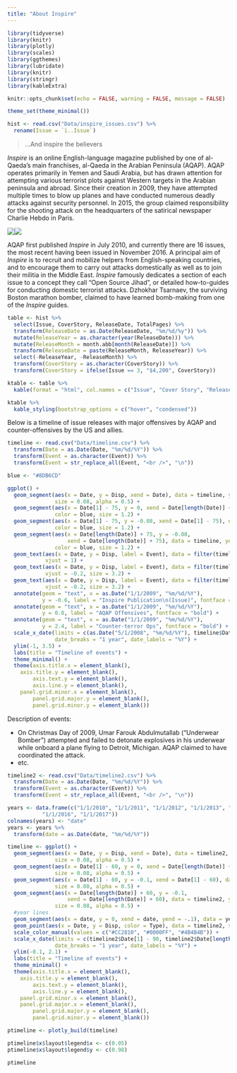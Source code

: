 ```yaml
---
title: "About Inspire"
---
```


```r
library(tidyverse)
library(knitr)
library(plotly)
library(scales)
library(ggthemes)
library(lubridate)
library(knitr)
library(stringr)
library(kableExtra)

knitr::opts_chunk$set(echo = FALSE, warning = FALSE, message = FALSE)

theme_set(theme_minimal())

hist <- read.csv("Data/inspire_issues.csv") %>%
  rename(Issue = `ï..Issue`)
```

> ...And inspire the believers

*Inspire* is an online English-language magazine published by one of al-Qaeda's main franchises, al-Qaeda in the Arabian Peninsula (AQAP). AQAP operates primarily in Yemen and Saudi Arabia, but has drawn attention for attempting various terrorist plots against Western targets in the Arabian peninsula and abroad. Since their creation in 2009, they have attempted multiple times to blow up planes and have conducted numerous deadly attacks against security personnel. In 2015, the group claimed responsibility for the shooting attack on the headquarters of the satirical newspaper Charlie Hebdo in Paris. 

![](pics/InspireWinter2013-1.png)![](pics/CompleteInspire_Page_31.jpg)

AQAP first published *Inspire* in July 2010, and currently there are 16 issues, the most recent having been issued in November 2016. A principal aim of *Inspire* is to recruit and mobilize helpers from English-speaking countries, and to encourage them to carry out attacks domestically as well as to join their militia in the Middle East. *Inspire* famously dedicates a section of each issue to a concept they call "Open Source Jihad", or detailed how-to-guides for conducting domestic terrorist attacks. Dzhokhar Tsarnaev, the surviving Boston marathon bomber, claimed to have learned bomb-making from one of the *Inspire* guides.

```r
table <- hist %>%
  select(Issue, CoverStory, ReleaseDate, TotalPages) %>%
  transform(ReleaseDate = as.Date(ReleaseDate, "%m/%d/%y")) %>%
  mutate(ReleaseYear = as.character(year(ReleaseDate))) %>%
  mutate(ReleaseMonth = month.abb[month(ReleaseDate)]) %>%
  transform(ReleaseDate = paste(ReleaseMonth, ReleaseYear)) %>%
  select(-ReleaseYear, -ReleaseMonth) %>%
  transform(CoverStory = as.character(CoverStory)) %>%
  transform(CoverStory = ifelse(Issue == 3, "$4,200", CoverStory))

ktable <- table %>%
  kable(format = "html", col.names = c("Issue", "Cover Story", "Release Date", "# Pages"), align = 'l', table.attr = "style='width:100%;'")

ktable %>%
  kable_styling(bootstrap_options = c("hover", "condensed"))
```

Below is a timeline of issue releases with major offensives by AQAP and counter-offensives by the US and allies.

```r
timeline <- read.csv("Data/timeline.csv") %>%
  transform(Date = as.Date(Date, "%m/%d/%Y")) %>%
  transform(Event = as.character(Event)) %>%
  transform(Event = str_replace_all(Event, "<br />", "\n"))

blue <- "#8DB6CD"

ggplot() + 
  geom_segment(aes(x = Date, y = Disp, xend = Date), data = timeline, yend = 0,
               size = 0.08, alpha = 0.5) + 
  geom_segment(aes(x = Date[1] - 75, y = 0, xend = Date[length(Date)] + 75), data = timeline, yend = 0,
               color = blue, size = 1.2) + 
  geom_segment(aes(x = Date[1] - 75, y = -0.08, xend = Date[1] - 75), data = timeline, yend = 0,
               color = blue, size = 1.2) + 
  geom_segment(aes(x = Date[length(Date)] + 75, y = -0.08, 
                   xend = Date[length(Date)] + 75), data = timeline, yend = 0,
               color = blue, size = 1.2) + 
  geom_text(aes(x = Date, y = Disp, label = Event), data = filter(timeline, Inspire == 1),
            vjust = 1) + 
  geom_text(aes(x = Date, y = Disp, label = Event), data = filter(timeline, Offensive == 1),
            vjust = -0.2, size = 3.2) + 
  geom_text(aes(x = Date, y = Disp, label = Event), data = filter(timeline, CT == 1),
            vjust = -0.2, size = 3.2) + 
  annotate(geom = "text", x = as.Date("1/1/2009", "%m/%d/%Y"), 
           y = -0.6, label = "Inspire Publication\n(Issue)", fontface = "bold") +
  annotate(geom = "text", x = as.Date("1/1/2009", "%m/%d/%Y"), 
           y = 0.8, label = "AQAP Offensives", fontface = "bold") +
  annotate(geom = "text", x = as.Date("1/1/2009", "%m/%d/%Y"), 
           y = 2.4, label = "Counter-terror Ops", fontface = "bold") +
  scale_x_date(limits = c(as.Date("5/1/2008", "%m/%d/%Y"), timeline$Date[length(timeline$Date)] + 90),
               date_breaks = "1 year", date_labels = "%Y") + 
  ylim(-1, 3.5) + 
  labs(title = "Timeline of events") + 
  theme_minimal() + 
  theme(axis.title.x = element_blank(),
    axis.title.y = element_blank(),
        axis.text.y = element_blank(),
        axis.line.y = element_blank(),
    panel.grid.minor.x = element_blank(),
        panel.grid.major.y = element_blank(),
        panel.grid.minor.y = element_blank())
```

Description of events:

* On Christmas Day of 2009, Umar Farouk Abdulmutallab ("Underwear Bomber") attempted and failed to detonate explosives in his underwear while onboard a plane flying to Detroit, Michigan. AQAP claimed to have coordinated the attack.
* etc.

```r
timeline2 <- read.csv("Data/timeline2.csv") %>%
  transform(Date = as.Date(Date, "%m/%d/%Y")) %>%
  transform(Event = as.character(Event)) %>%
  transform(Event = str_replace_all(Event, "<br />", "\n"))

years <- data.frame(c("1/1/2010", "1/1/2011", "1/1/2012", "1/1/2013", "1/1/2014", "1/1/2015",
           "1/1/2016", "1/1/2017"))
colnames(years) <- "date"
years <- years %>%
  transform(date = as.Date(date, "%m/%d/%Y"))

timeline <- ggplot() + 
  geom_segment(aes(x = Date, y = Disp, xend = Date), data = timeline2, yend = 0,
               size = 0.08, alpha = 0.5) + 
  geom_segment(aes(x = Date[1] - 60, y = 0, xend = Date[length(Date)] + 60), data = timeline2, yend = 0,
               size = 0.08, alpha = 0.5) + 
  geom_segment(aes(x = Date[1] - 60, y = -0.1, xend = Date[1] - 60), data = timeline2, yend = 0,
               size = 0.08, alpha = 0.5) + 
  geom_segment(aes(x = Date[length(Date)] + 60, y = -0.1, 
                   xend = Date[length(Date)] + 60), data = timeline2, yend = 0,
               size = 0.08, alpha = 0.5) + 
  #year lines
  geom_segment(aes(x = date, y = 0, xend = date, yend = -.1), data = years, size = 0.08, alpha = 0.5) + 
  geom_point(aes(x = Date, y = Disp, color = Type), data = timeline2, size = 2) +
  scale_color_manual(values = c("#CC2810", "#0000FF", "#4B4B4B")) + 
  scale_x_date(limits = c(timeline2$Date[1] - 90, timeline2$Date[length(timeline2$Date)] + 90),
               date_breaks = "1 year", date_labels = "%Y") + 
  ylim(-0.1, 2.1) + 
  labs(title = "Timeline of events") + 
  theme_minimal() + 
  theme(axis.title.x = element_blank(),
    axis.title.y = element_blank(),
        axis.text.y = element_blank(),
        axis.line.y = element_blank(),
    panel.grid.minor.x = element_blank(),
    panel.grid.major.x = element_blank(),
        panel.grid.major.y = element_blank(),
        panel.grid.minor.y = element_blank())

ptimeline <- plotly_build(timeline)

ptimeline$x$layout$legend$x <- c(0.05)
ptimeline$x$layout$legend$y <- c(0.98)

ptimeline
```


